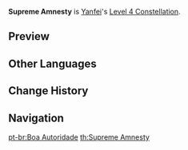 {{Constellation Infobox
|image       = Constellation Supreme Amnesty.png
|description = When [[Done Deal]] is used:<br />Creates a shield that absorbs up to 45% of Yanfei's Max HP for 15s.<br />This shield absorbs {{Color|Pyro DMG}} 250% more effectively.
|level       = 4
|character   = Yanfei
|scale_att1  = HP
|utility1    = Shield
}}
'''Supreme Amnesty''' is [[Yanfei]]'s [[Level 4 Constellation]].

==Preview==
{{Preview
|file    = Constellation Supreme Amnesty
}}

==Other Languages==
{{Other Languages
|en      = Supreme Amnesty
|zhs     = 丹书金铁券
|zhs_rm  = Dān Shū Jīn Tiě Quàn
|zht     = 丹書金鐵券
|zht_rm  = Dān Shū Jīn Tiě Quàn
|zh_tl   = 
|ja      = 丹書金鉄券
|ja_rm   = Tansho Kintetsuken{{Assumed}}
|ja_tl   = Ticket of Red Writing and Golden Metal
|ko      = 단서금철권
|ko_rm   = Danseogeumcheolgwon
|ko_tl   = Book of Red Letters and Golden Iron
|es      = Absolución
|es_tl   = Absolution
|fr      = Droit commun
|fr_tl   = Common Law
|ru      = Охранная грамота
|ru_tl   = 
|th      = Supreme Amnesty
|vi      = Đan Thư Kim Thiết Quyển
|vi_tl   = 
|de      = Eiserner Pakt
|de_tl   = Iron Pact
|id      = Supreme Amnesty
|pt      = Boa Autoridade
|pt_tl   = Good Authority
}}

==Change History==
{{Change History|1.5}}

==Navigation==
{{Talent Navbox|Yanfei}}
[[pt-br:Boa Autoridade]]
[[th:Supreme Amnesty]]